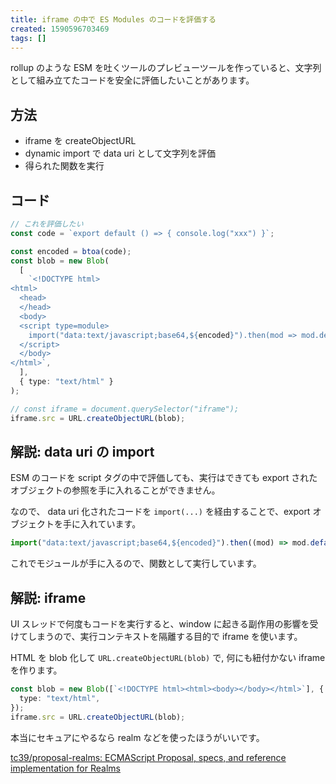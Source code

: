 ```yaml
---
title: iframe の中で ES Modules のコードを評価する
created: 1590596703469
tags: []
---
```


rollup のような ESM を吐くツールのプレビューツールを作っていると、文字列として組み立てたコードを安全に評価したいことがあります。

## 方法

- iframe を createObjectURL
- dynamic import で data uri として文字列を評価
- 得られた関数を実行

## コード

```ts
// これを評価したい
const code = `export default () => { console.log("xxx") }`;

const encoded = btoa(code);
const blob = new Blob(
  [
    `<!DOCTYPE html>
<html>
  <head>
  </head>
  <body>
  <script type=module>
    import("data:text/javascript;base64,${encoded}").then(mod => mod.default());
  </script>
  </body>
</html>`,
  ],
  { type: "text/html" }
);

// const iframe = document.querySelector("iframe");
iframe.src = URL.createObjectURL(blob);
```

## 解説: data uri の import

ESM のコードを script タグの中で評価しても、実行はできても export されたオブジェクトの参照を手に入れることができません。

なので、 data uri 化されたコードを `import(...)` を経由することで、export オブジェクトを手に入れています。

```ts
import("data:text/javascript;base64,${encoded}").then((mod) => mod.default());
```

これでモジュールが手に入るので、関数として実行しています。

## 解説: iframe

UI スレッドで何度もコードを実行すると、window に起きる副作用の影響を受けてしまうので、実行コンテキストを隔離する目的で iframe を使います。

HTML を blob 化して `URL.createObjectURL(blob)` で, 何にも紐付かない iframe を作ります。

```ts
const blob = new Blob([`<!DOCTYPE html><html><body></body></html>`], {
  type: "text/html",
});
iframe.src = URL.createObjectURL(blob);
```

本当にセキュアにやるなら realm などを使ったほうがいいです。

[tc39/proposal\-realms: ECMAScript Proposal, specs, and reference implementation for Realms](https://github.com/tc39/proposal-realms)

